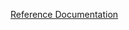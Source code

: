 [Reference Documentation](https://git.corp.adobe.com/pages/livecycle/af2-docs/spec/latest/#_default_view_types)